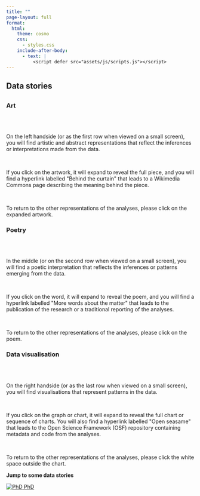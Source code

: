 ```yaml
---
title: ""
page-layout: full
format:
  html:
    theme: cosmo
    css:
      - styles.css
    include-after-body:
      - text: |
          <script defer src="assets/js/scripts.js"></script>
---
```


```{=html}
<div class="container">
  <div class="full-bleed bg-black text-white text-center">
    <div class="w-100" style="height:2rem;">
      <h2>Data stories</h2>
    </div>
  </div>
</div>
```
```{=html}
<div class="container">
  <div class="full-bleed bg-black text-white">
    <div class="phd-grid phd-grid--static no-expand" role="list">
      <section class="phd-item static-item" role="listitem">
        <div class="static-text">
          <h3>Art</h3>
          <br>
          <br>
            <p class = "nav-page">On the left handside (or as the first row when viewed on a small screen), you will find artistic and abstract representations that reflect the inferences or interpretations made from the data.</p>
            <br>
            <p class = "nav-page">If you click on the artwork, it will expand to reveal the full piece, and you will find a hyperlink labelled "Behind the curtain" that leads to a Wikimedia Commons page describing the meaning behind the piece.</p>
            <br>
            <p class = "nav-page">To return to the other representations of the analyses, please click on the expanded artwork.</p>
        </div>
      </section>
  
      <section class="phd-item static-item" role="listitem">
        <div class="static-text">
          <h3>Poetry</h3>
          <br>
          <br>
            <p class = "nav-page">In the middle (or on the second row when viewed on a small screen), you will find a poetic interpretation that reflects the inferences or patterns emerging from the data.</p> 
            <br>
            <p class = "nav-page">If you click on the word, it will expand to reveal the poem, and you will find a hyperlink labelled "More words about the matter" that leads to the publication of the research or a traditional reporting of the analyses.</p>
            <br>
            <p class = "nav-page">To return to the other representations of the analyses, please click on the poem.</p>
        </div>
      </section>
  
      <section class="phd-item static-item" role="listitem">
        <div class="static-text">
          <h3>Data visualisation</h3>
          <br>
          <br>
            <p class = "nav-page">On the right handside (or as the last row when viewed on a small screen), you will find visualisations that represent patterns in the data.</p>
            <br>
            <p class = "nav-page">If you click on the graph or chart, it will expand to reveal the full chart or sequence of charts. You will also find a hyperlink labelled "Open seasame" that leads to the Open Science Framework (OSF) repository containing metadata and code from the analyses.</p>
            <br>
            <p class = "nav-page">To return to the other representations of the analyses, please click the white space outside the chart.</p>
        </div>
      </section>
    </div>
  </div>
</div>
  
```
```{=html}

<div class="full-bleed bg-white text-center">
  <p class="lead mb-3"><strong>Jump to some data stories</strong></p>
    <div class="social-logos jump-logos">
      <a href="/phd.html" aria-label="Go to PhD page">
        <img src="assets/img/icons/phd_hat.svg" alt="PhD">
        <span>PhD</span>
      </a>
    </div>
</div>
```
